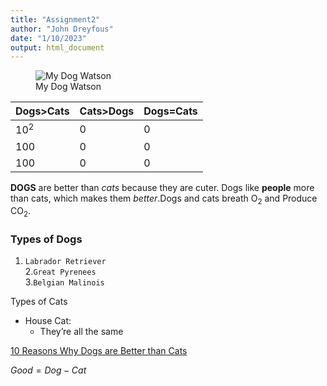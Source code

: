 ```yaml
---
title: "Assignment2"
author: "John Dreyfous"
date: "1/10/2023"
output: html_document
---
```


![My Dog Watson](file:///Users/jakedreyfous/Desktop/IMG_1106.jpeg)

Dogs>Cats  | Cats>Dogs | Dogs=Cats
----------- | ------------- | -------------
10^2^ | 0 | 0
100 | 0 | 0
100 | 0 | 0


 **DOGS** are better than *cats* because they are cuter. Dogs like **people** more than cats, which makes them *better*.Dogs and cats breath O~2~ and Produce CO~2~. 


### Types of Dogs
1. ` Labrador Retriever `  
2.` Great Pyrenees `  
3.` Belgian Malinois `



######### Types of Cats
* House Cat: 
  * They're all the same
  




[10 Reasons Why Dogs are Better than Cats](https://www.thesprucepets.com/reasons-dogs-are-better-than-cats-1118371#:~:text=In%20many%20people's%20opinion%2C%20dogs,other%20but%20still%20love%20both.)


$Good = Dog - Cat$

              
  